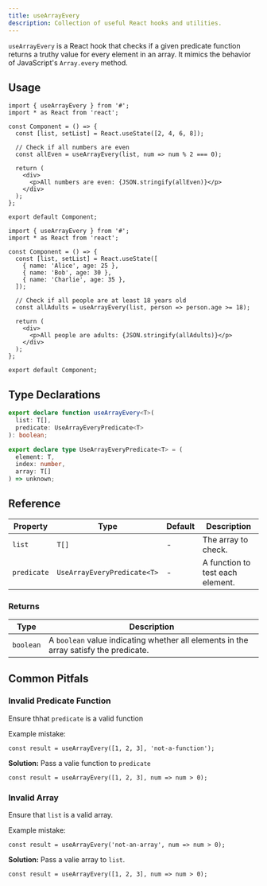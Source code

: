 ```yaml
---
title: useArrayEvery
description: Collection of useful React hooks and utilities.
---
```


`useArrayEvery` is a React hook that checks if a given predicate function returns a truthy value for every element in an array. It mimics the behavior of JavaScript's `Array.every` method.

## Usage

```tsx
import { useArrayEvery } from '#';
import * as React from 'react';

const Component = () => {
  const [list, setList] = React.useState([2, 4, 6, 8]);

  // Check if all numbers are even
  const allEven = useArrayEvery(list, num => num % 2 === 0);

  return (
    <div>
      <p>All numbers are even: {JSON.stringify(allEven)}</p>
    </div>
  );
};

export default Component;
```

```tsx
import { useArrayEvery } from '#';
import * as React from 'react';

const Component = () => {
  const [list, setList] = React.useState([
    { name: 'Alice', age: 25 },
    { name: 'Bob', age: 30 },
    { name: 'Charlie', age: 35 },
  ]);

  // Check if all people are at least 18 years old
  const allAdults = useArrayEvery(list, person => person.age >= 18);

  return (
    <div>
      <p>All people are adults: {JSON.stringify(allAdults)}</p>
    </div>
  );
};

export default Component;
```

## Type Declarations

```typescript
export declare function useArrayEvery<T>(
  list: T[],
  predicate: UseArrayEveryPredicate<T>
): boolean;

export declare type UseArrayEveryPredicate<T> = (
  element: T,
  index: number,
  array: T[]
) => unknown;
```

## Reference

| Property    | Type                        | Default | Description                      |
| ----------- | --------------------------- | ------- | -------------------------------- |
| `list`      | `T[]`                       | -       | The array to check.              |
| `predicate` | `UseArrayEveryPredicate<T>` | -       | A function to test each element. |

### Returns

| Type      | Description                                                                           |
| --------- | ------------------------------------------------------------------------------------- |
| `boolean` | A `boolean` value indicating whether all elements in the array satisfy the predicate. |

## Common Pitfals

### Invalid Predicate Function

Ensure thhat `predicate` is a valid function

Example mistake:

```tsx
const result = useArrayEvery([1, 2, 3], 'not-a-function');
```

**Solution:** Pass a valie function to `predicate`

```tsx
const result = useArrayEvery([1, 2, 3], num => num > 0);
```

### Invalid Array

Ensure that `list` is a valid array.

Example mistake:

```tsx
const result = useArrayEvery('not-an-array', num => num > 0);
```

**Solution:** Pass a valie array to `list`.

```tsx
const result = useArrayEvery([1, 2, 3], num => num > 0);
```


